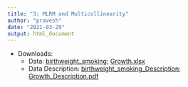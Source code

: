 ```yaml
---
title: "3: MLRM and Multicollinearity"
author: "pravesh"
date: "2021-03-29"
output: html_document
---
```


<html>
<meta name="viewport" content="width=device-width, initial-scale=1.0">
<object width="100%" height="500" data="MLRM.pdf"></object>
</html>


- Downloads:
  - Data:  [birthweight_smoking](birthweight_smoking.xlsx); [Growth.xlsx](Growth.xlsx)
  - Data Description: [birthweight_smoking_Description](birthweight_smoking_Description.pdf){target=".blank"};  [Growth_Description.pdf](Growth_Description.pdf){target=".blank"}